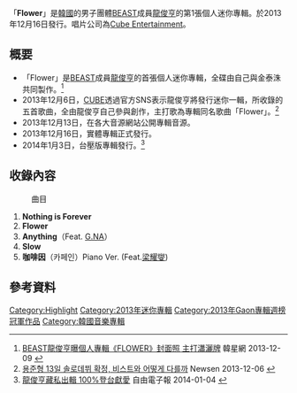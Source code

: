 {{Infobox Album
| Name = Flower
| Cover = 
| Artist = [[龍俊亨|龍俊亨]] 
| Type = 迷你專輯
| Released = 2013年12月16日(韓版)<br>2014年1月3日(臺版)
| Recorded = 2013年
| Genre = [[K-POP|K-POP]]
| Length = 
| Label = [[Cube_Entertainment|Cube Entertainment]]
| Producer = 
| Certification  = 
| Chart position = 
| Reviews = 
| Last album            = -
| This album            = '''Flower'''<br />（2013年）
| Next album            = -
| Misc           = 
{{Extra chronology 2
| Artist         = [[BEAST|BEAST]]
| Type           = 迷你專輯
| Last single    = [[Hard_to_Love,_How_to_Love|Hard to Love, How to Love]]<br />（2013年）
| This single    = '''Flower'''<br />（2013年）
| Next single    = [[BEAST_WORKS　2009-2013|BEAST WORKS　2009-2013]]<br />（2014年）
}}
}}

「'''Flower'''」是[[韓國|韓國]]的男子團體[[BEAST|BEAST]]成員[[龍俊亨|龍俊亨]]的第1張個人迷你專輯。於2013年12月16日發行。唱片公司為[[Cube_Entertainment|Cube Entertainment]]。

== 概要 ==
* 「Flower」是[[BEAST|BEAST]]成員[[龍俊亨|龍俊亨]]的首張個人迷你專輯，全碟由自己與金泰洙共同製作。<ref>[http://www.koreastardaily.com/tc/photo/35312 BEAST龍俊亨曝個人專輯《FLOWER》封面照 主打瀟灑牌] {{Wayback|url=http://www.koreastardaily.com/tc/photo/35312 |date=20140112094901 }}韓星網 2013-12-09 {{zh-tw}}</ref>
* 2013年12月6日，[[Cube_Entertainment|CUBE]]透過官方SNS表示龍俊亨將發行迷你一輯，所收錄的五首歌曲，全由龍俊亨自己參與創作，主打歌為專輯同名歌曲「Flower」。<ref>[http://www.newsen.com/news_view.php?uid=201312061043400410 용준형 13일 솔로데뷔 확정, 비스트와 어떻게 다를까] {{Wayback|url=http://www.newsen.com/news_view.php?uid=201312061043400410 |date=20140121025843 }}Newsen 2013-12-06 {{ko}}</ref>
* 2013年12月13日，在各大音源網站公開專輯音源。
* 2013年12月16日，實體專輯正式發行。
* 2014年1月3日，台壓版專輯發行。<ref>[http://www.libertytimes.com.tw/2014/new/jan/4/today-show7.htm 龍俊亨藏私出輯 100%登台獻愛] {{Wayback|url=http://www.libertytimes.com.tw/2014/new/jan/4/today-show7.htm |date=20140110144530 }}自由電子報 2014-01-04 {{zh-tw}}</ref>


==收錄內容==
:曲目
#'''Nothing is Forever'''
#'''Flower'''
#'''Anything'''（Feat. [[G.NA|G.NA]]）
#'''Slow'''
#'''咖啡因'''（카페인）Piano Ver. (Feat.[[梁耀燮|梁耀燮]])

==參考資料==
{{reflist}}

{{BEAST}}

[[Category:Highlight|Category:Highlight]]
[[Category:2013年迷你專輯|Category:2013年迷你專輯]]
[[Category:2013年Gaon專輯週榜冠軍作品|Category:2013年Gaon專輯週榜冠軍作品]]
[[Category:韓國音樂專輯|Category:韓國音樂專輯]]